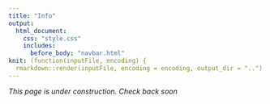 ```yaml
---
title: "Info"
output:
  html_document:
    css: "style.css"
    includes:
      before_body: "navbar.html"
knit: (function(inputFile, encoding) {
  rmarkdown::render(inputFile, encoding = encoding, output_dir = "..") })
---
```


*This page is under construction. Check back soon*